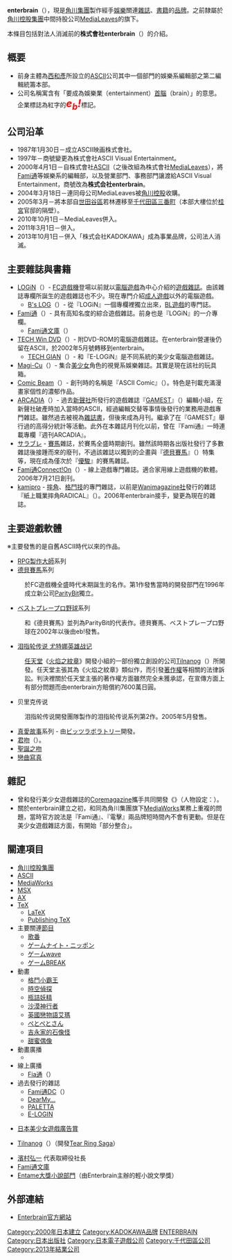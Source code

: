 {{Unreferenced|time=2020-02-26T01:09:40+00:00}}
{{lowercase}}
{{noteTA|G1=Games|time=2010-02-28T15:04:26+00:00}}
{{Infobox brand  
|name= enterbrain
|enname= 
|logo= [[File:Enterbrain_logo.png|200px]]
|type= 出版品牌
|originaltext= {{lang|ja|エンターブレイン}}
|markets= 
|introduced = 2013年10月1日
|discontinued= 
|previousowners= 株式會社enterbrain
|currentowner= [[角川集團|KADOKAWA]]
|origin= {{JPN}}
|keypeople= 
|website= http://www.enterbrain.co.jp/
}}
{{Infobox Company 
| company_name = 株式会社enterbrain
| original_text ={{lang|ja|株式会社エンターブレイン}}
| company_name_en = ENTERBRAIN, INC.
| company_logo =
| company_type = [[株式会社|株式会社]]
| company_slogan = 
| market_information = 
| foundation = 1987年1月30日（ASCII映画）<br />2000年4月1日（enterbrain）
|fate = 2013年10月1日併入[[角川集團|KADOKAWA]]
| predecessor = 株式会社ASCII Visual Entertainment
| location = {{JPN}}[[東京都|東京都]][[千代田區|千代田區]]三番町6-1
| zip_code = 〒102-8431
| telephone_no = 
| key_people = [[濱村弘一|濱村弘一]]（代表取締役社長）
| industry = 書籍出版事業
| products = 出版遊戲、娛樂關連雜誌、書籍
| capital = 41,000万日圓
| revenue = 1,810,000万日圓（2006年3月期）
| operating_income = 2006年3月期 181億日圓
| net_income = 
| num_employees = 240人
| accounting_period = 3月
|parent=[[角川控股集團|角川控股集團]]→[[角川集團|KADOKAWA]]
|major_shareholder=KADOKAWA 100%
| subsid = 株式会社eb-creative
| homepage = {{URL|http://www.enterbrain.co.jp/}}
| footnotes = 
| width = 
}}

'''enterbrain'''（{{lang-ja|エンターブレイン}}），現是[[角川集團|角川集團]]製作經手[[娛樂|娛樂]]關連[[雜誌|雜誌]]、[[書籍|書籍]]的[[品牌|品牌]]。之前隸屬於[[角川控股集團|角川控股集團]]中間持股公司[[MediaLeaves|MediaLeaves]]的旗下。

本條目包括對法人消滅前的'''株式會社enterbrain'''（{{lang-ja|株式会社エンターブレイン}}）的介紹。

== 概要 ==
*前身主體為[[西和彥|西和彥]]所設立的[[ASCII_(公司)|ASCII]]公司其中一個部門的娛樂系編輯部之第二編輯統籌本部。
*公司名稱寓含有「要成為娛樂業（entertainment）[[:wikt:首腦|首腦]]（brain）」的意思。企業標誌為紅字的'''<font size=5 color=red>''e<sub>b</sub>!''</font>'''標記。

== 公司沿革 ==
*1987年1月30日－成立ASCII映画株式會社。
*1997年－商號變更為株式會社ASCII Visual Entertainment。
*2000年4月1日－自株式會社[[ASCII_(公司)|ASCII]]（之後改組為株式會社[[MediaLeaves|MediaLeaves]]），將[[Fami通|Fami通]]等娛樂系的編輯部，以及營業部門、事務部門讓渡給ASCII Visual Entertainment，商號改為'''株式会社enterbrain'''。
*2004年3月18日－連同母公司MediaLeaves被[[角川控股集團|角川控股]]收購。
*2005年3月－將本部自[[世田谷區|世田谷區]]若林遷移至[[千代田區|千代田區]][[番町|三番町]]（本部大樓位於[[桂宮宜仁親王|桂宮]]官邸的隔壁）。
*2010年10月1日－MediaLeaves併入。
*2011年3月1日－{{nihongo|[[角川雜誌|角川雜誌]]|角川マガジンズ}}併入。
*2013年10月1日－併入「株式会社KADOKAWA」成為事業品牌，公司法人消滅。

== 主要雜誌與書籍 ==
* [[LOGiN|LOGiN]]（{{lang|ja|ログイン}}）- [[FC遊戲機|FC遊戲機]]登場以前就以[[電腦遊戲|電腦遊戲]]為中心介紹的[[遊戲雜誌|遊戲雜誌]]。由該雜誌專欄所誕生的遊戲雜誌也不少。現在專門介紹[[成人遊戲|成人遊戲]]以外的電腦遊戲。
** [[B's_LOG|B's LOG]]（{{lang|ja|ビーズログ}}）- 從『LOGiN』一個專欄裡獨立出來，[[BL遊戲|BL遊戲]]的専門誌。
* [[Fami通|Fami通]]（{{lang|ja|ファミ通}}）- 具有高知名度的綜合遊戲雜誌。前身也是『LOGiN』的一介專欄。
** [[Fami通文庫|Fami通文庫]]（{{lang|ja|ファミ通文庫}}）
* [[TECH_Win_DVD|TECH Win DVD]]（{{lang|ja|テックウィンDVD}}）- 附DVD-ROM的電腦遊戲雜誌。在enterbrain營運後仍留在ASCII，於2002年5月號轉移到enterbrain。
** [[TECH_GIAN|TECH GIAN]]（{{lang|ja|テックジャイアン}}）- 和『E-LOGiN』是不同系統的美少女電腦遊戲雜誌。
* [[Magi-Cu|Magi-Cu]]（{{lang|ja|マジキュー}}）- 集合[[美少女|美少女]]角色的視覺系娛樂雜誌。其實是現在該社的玩具箱。
* [[Comic_Beam|Comic Beam]]（{{lang|ja|コミックビーム}}）- 創刊時的名稱是『ASCII Comic』（{{lang|ja|アスキーコミック}}）。特色是刊載充滿漫畫家個性的濃郁作品。
* [[ARCADIA|ARCADIA]]（{{lang|ja|アルカディア}}）- 過去[[新聲社|新聲社]]所發行的遊戲雜誌『[[GAMEST|GAMEST]]』（{{lang|ja|ゲーメスト}}）編輯小組，在新聲社破產時加入當時的ASCII，經過編輯交替等事情後發行的業務用遊戲專門雜誌。雖然過去被視為[[雜誌書|雜誌書]]，但後來成為月刊。繼承了在『GAMEST』舉行過的高得分統計等活動。此外在本雜誌月刊化以前，曾在『Fami通』一時連載專欄『週刊ARCADIA』。
* [[サラブレ|サラブレ]] - [[賽馬|賽馬]]雜誌，於賽馬全盛時期創刊。雖然該時期各出版社發行了多數雜誌後接踵而來的廢刊，不過該雜誌以獨到的企畫與『[[德貝賽馬|德貝賽馬]]』（{{lang|ja|ダービースタリオン}}）特集等，現在成為僅次於『[[優駿|優駿]]』的賽馬雜誌。
* [[Fami通Connect!On|Fami通Connect!On]]（{{lang|ja|ファミ通Connect!On}}）- 線上遊戲專門雜誌。適合家用線上遊戲機的軟體。2006年7月21日創刊。
* [[kamipro|kamipro]] - [[摔角|摔角]]、[[格鬥技|格鬥技]]的專門雜誌，以前是[[Wanimagazine社|Wanimagazine社]]發行的雜誌『紙上職業摔角RADICAL』（{{lang|ja|紙のプロレスRADICAL}}）。2006年enterbrain接手，變更為現在的雜誌。

== 主要遊戲軟體 ==
※主要發售的是自舊ASCII時代以來的作品。
*[[RPG製作大師|RPG製作大師]]系列
*[[德貝賽馬|德貝賽馬]]系列
:於FC遊戲機全盛時代末期誕生的名作。第1作發售當時的開發部門在1996年成立新公司[[ParityBit|ParityBit]]獨立。
*[[ベストプレープロ野球|ベストプレープロ野球]]系列
:和《德貝賽馬》並列為ParityBit的代表作。德貝賽馬、ベストプレープロ野球在2002年以後由eb!發售。
*[[泪指轮传说_尤特娜英雄战记|泪指轮传说 尤特娜英雄战记]] 
:[[任天堂|任天堂]]《[[火焰之紋章|火焰之紋章]]》開發小組的一部份獨立創設的公司[[Tilnanog|Tilnanog]]（{{lang|ja|ティルナノーグ}}）所開發。任天堂主張其為《火焰之紋章》類似作，而引發[[著作權|著作權]]等相關的法律訴訟。判決裡關於任天堂主張的著作權方面雖然完全未獲承認，在宣傳方面上有部分問題而由enterbrain方賠償約7600萬日圓。
*贝里克传说
:泪指轮传说開發團隊製作的泪指轮传说系列第2作。2005年5月發售。
*[[真愛故事|真愛故事]]系列 - 由[[ビッツラボラトリー|ビッツラボラトリー]]開發。
*[[君吻|君吻]]（{{lang|ja|キミキス}}）。
*[[聖誕之吻|聖誕之吻]]
*[[戀曲寫真|戀曲寫真]]

== 雜記 ==
*曾和發行美少女遊戲雜誌的[[Coremagazine|Coremagazine]]攜手共同開發《{{lang|ja|[[まじれす!!～おまたせ♪リトルウイング～|まじれす!!～おまたせ♪リトルウイング～]]}}》（人物設定：{{lang|ja|[[みさくらなんこつ|みさくらなんこつ]]}}）。
*關於enterbrain建立之初，和同為角川集團旗下[[MediaWorks|MediaWorks]]業務上重複的問題，當時官方說法是『Fami通』、『電擊』兩品牌短時間內不會有更動。但是在美少女遊戲雜誌方面，有開始「部分整合」。

== 關連項目 ==
*[[角川控股集團|角川控股集團]]
*[[ASCII_(公司)|ASCII]]
*[[MediaWorks|MediaWorks]]
*[[MSX|MSX]]
*[[AX|AX]]
*[[TeX|TeX]]
**[[LaTeX|LaTeX]]
**[[Publishing_TeX|Publishing TeX]]
*主要關連[[節目|節目]]
**[[歌番|歌番]]
**[[ゲームナイト・ニッポン|ゲームナイト・ニッポン]]
**[[ゲームwave|ゲームwave]]
**[[ゲームBREAK|ゲームBREAK]]
*動畫
**[[格鬥小霸王|格鬥小霸王]]
**[[時空偵探|時空偵探]]
**[[瓶詰妖精|瓶詰妖精]]
**[[沙漠神行者|沙漠神行者]]
**[[艾瑪_(漫畫)|英國戀物語艾瑪]]
**[[ぺとぺとさん|ぺとぺとさん]]
**[[吉永家的石像怪|吉永家的石像怪]]
**[[甜蜜偶像|甜蜜偶像]]
*動畫廣播
**{{lang|ja|[[マジキュー_ラブラドールリボルバー|マジキュー ラブラドールリボルバー]]}}
*線上廣播
**[[Fia通|Fia通]]（{{lang|ja|ふぃあ通}}）
*過去發行的雜誌
**[[Fami通DC|Fami通DC]]（{{lang|ja|ファミ通DC}}）
**[[DearMy...|DearMy...]]
**[[PALETTA|PALETTA]]
**[[E-LOGIN|E-LOGIN]]

*[[日本美少女遊戲廣告賞|日本美少女遊戲廣告賞]]

*[[Tilnanog|Tilnanog]]（{{lang|ja|ティルナノーグ}}）（開發[[Tear_Ring_Saga|Tear Ring Saga]]）

*[[濱村弘一|濱村弘一]] 代表取締役社長
*[[Fami通文庫|Fami通文庫]]
*[[Entame大獎小說部門|Entame大獎小說部門]]（由Enterbrain主辦的輕小說文學獎）

== 外部連結 ==
* [http://www.enterbrain.co.jp/ Enterbrain官方網站]{{Wayback|url=http://www.enterbrain.co.jp/ |date=20070314010340 }}{{ja icon}}

{{角川集團}}

{{DEFAULTSORT:Enterbrain}}
[[Category:2000年日本建立|Category:2000年日本建立]]
[[Category:KADOKAWA品牌|Category:KADOKAWA品牌]]
[[Category:ENTERBRAIN|]]
[[Category:日本出版社|Category:日本出版社]]
[[Category:日本電子遊戲公司|Category:日本電子遊戲公司]]
[[Category:千代田區公司|Category:千代田區公司]]
[[Category:2013年結業公司|Category:2013年結業公司]]